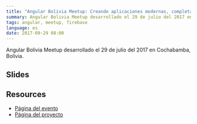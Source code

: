 ```yaml
---
title: "Angular Bolivia Meetup: Creando aplicaciones modernas, completas. Angular + Firebase"
summary: Angular Bolivia Meetup desarrollado el 29 de julio del 2017 en Cochabamba, Bolivia.
tags: angular, meetup, firebase
language: es
date: 2017-09-29 08:00
---
```


Angular Bolivia Meetup desarrollado el 29 de julio del 2017 en Cochabamba, Bolivia.

## Slides

<script async className="speakerdeck-embed" data-id="9b4b66335b724c2382af1542b017dd59" data-ratio="1.77777777777778" src="//speakerdeck.com/assets/embed.js"></script>

## Resources

* [Página del evento](https://www.meetup.com/Angular-Bolivia/events/241204092/)
* [Página del proyecto](/projects/angular/alvareztech-website/)
